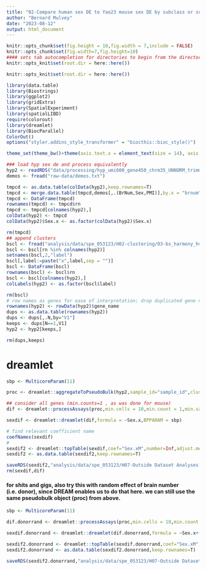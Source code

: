 ```yaml
---
title: "02-Compare human sex DE to Yao23 mouse sex DE by subclass or supertype"
author: "Bernard Mulvey"
date: "2023-08-12"
output: html_document
---
```


```r
knitr::opts_chunk$set(fig.height = 10,fig.width = 7,include = FALSE)
knitr::opts_chunk$set(fig.width=7,fig.height=10)
#### sets tab autocompletion for directories to begin from the directory containing the .Rproj session, instead of the script's directory if different
knitr::opts_knit$set(root.dir = here::here())

knitr::opts_knit$set(root.dir = here::here())

library(data.table)
library(Biostrings)
library(ggplot2)
library(gridExtra)
library(SpatialExperiment)
library(spatialLIBD)
require(colorout)
library(dreamlet)
library(BiocParallel)
ColorOut()
options("styler.addins_style_transformer" = "biocthis::bioc_style()")

theme_set(theme_bw()+theme(axis.text.x = element_text(size = 14), axis.title.x = element_text(size = 16), axis.text.y = element_text(size = 14), axis.title.y = element_text(size =16), plot.title = element_text(size = 20,hjust=0.5), strip.text = element_text(size=18), legend.text = element_text(size=10), legend.title = element_text(size=11,hjust=0.5)))
```

```r
### load hyp sex de and process equivalently
hyp2 <- readRDS("data/processing/hyp_umi600_gene450_chrm35_UNNORM_trimmedD07-075_B1_rotsAndMirrors.RDS")
demos <- fread("raw-data/demos.txt")

tmpcd <- as.data.table(colData(hyp2),keep.rownames=T)
tmpcd <- merge.data.table(tmpcd,demos[,.(BrNum,Sex,PMI)],by.x = "brnum",by.y="BrNum")
tmpcd <- DataFrame(tmpcd)
rownames(tmpcd) <- tmpcd$rn
tmpcd <- tmpcd[colnames(hyp2),]
colData(hyp2) <- tmpcd
colData(hyp2)$Sex.x <- as.factor(colData(hyp2)$Sex.x)

rm(tmpcd)
## append clusters
bscl <- fread("analysis/data/spe_053123/H02-clustering/03-bs_harmony_hvg1020_nnsvg1020_9-15-20-31_out/BSpace_Harmony_nnsvg10pctile_15.txt")
bscl <- bscl[rn %in% colnames(hyp2)]
setnames(bscl,2,"label")
bscl[,label:=paste("x",label,sep = "")]
bscl <- DataFrame(bscl)
rownames(bscl) <- bscl$rn
bscl <- bscl[colnames(hyp2),]
colLabels(hyp2) <- as.factor(bscl$label)

rm(bscl)
# row names as genes for ease of interpretation; drop duplicated gene names
rownames(hyp2) <- rowData(hyp2)$gene_name
dups <- as.data.table(rownames(hyp2))
dups <- dups[,.N,by="V1"]
keeps <- dups[N==1,V1]
hyp2 <- hyp2[keeps,]

rm(dups,keeps)
```



# dreamlet
```r
sbp <- MulticoreParam(11)

proc <- dreamlet::aggregateToPseudoBulk(hyp2,sample_id="sample_id",cluster_id = "label",BPPARAM = sbp)

## consider all genes (min.counts=1 , as was done for mouse)
dif <- dreamlet::processAssays(proc,min.cells = 10,min.count = 1,min.samples = 4,min.prop = 0.4,normalize.method = "TMM",useCountsWeights = T,BPPARAM = sbp,formula = ~Sex.x)

sexdif <- dreamlet::dreamlet(dif,formula = ~Sex.x,BPPARAM = sbp)

# find relevant coefficient name
coefNames(sexdif)
#
sexdif2 <- dreamlet::topTable(sexdif,coef="Sex.xM",number=Inf,adjust.method ="BH")
sexdif2 <- as.data.table(sexdif2,keep.rownames=T)

saveRDS(sexdif2,"analysis/data/spe_053123/H07-Outside Dataset Analyses and Comparisons/spatialHYP_dreamletSexDE.RDS")
rm(sexdif,dif)
```


#### for shits and gigs, also try this with random effect of brain number (i.e. donor), since DREAM enables us to do that here. we can still use the same pseudobulk object (proc) from above.
```r
sbp <- MulticoreParam(11)

dif.donorrand <- dreamlet::processAssays(proc,min.cells = 10,min.count = 1,min.samples = 4,min.prop = 0.4,normalize.method = "TMM",useCountsWeights = T,BPPARAM = sbp,formula = ~Sex.x+(1|brnum))

sexdif.donorrand <- dreamlet::dreamlet(dif.donorrand,formula = ~Sex.x+(1|brnum),BPPARAM = sbp)

sexdif2.donorrand <- dreamlet::topTable(sexdif.donorrand,coef="Sex.xM",number=Inf,adjust.method ="BH")
sexdif2.donorrand <- as.data.table(sexdif2.donorrand,keep.rownames=T)

saveRDS(sexdif2.donorrand,"analysis/data/spe_053123/H07-Outside Dataset Analyses and Comparisons/spatialHYP_dreamletSexDE_brnum-as-random-effect-inDEmodel.RDS")
```

